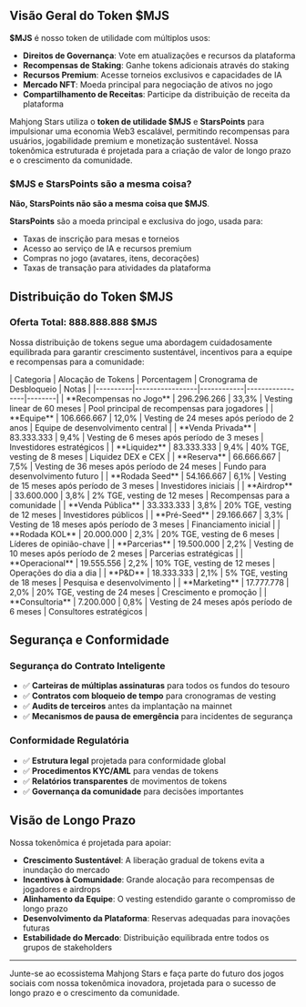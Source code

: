 
## Visão Geral do Token $MJS

**$MJS** é nosso token de utilidade com múltiplos usos:
- **Direitos de Governança**: Vote em atualizações e recursos da plataforma
- **Recompensas de Staking**: Ganhe tokens adicionais através do staking
- **Recursos Premium**: Acesse torneios exclusivos e capacidades de IA
- **Mercado NFT**: Moeda principal para negociação de ativos no jogo
- **Compartilhamento de Receitas**: Participe da distribuição de receita da plataforma

Mahjong Stars utiliza o **token de utilidade $MJS** e **StarsPoints** para impulsionar uma economia Web3 escalável, permitindo recompensas para usuários, jogabilidade premium e monetização sustentável. Nossa tokenômica estruturada é projetada para a criação de valor de longo prazo e o crescimento da comunidade.

### $MJS e StarsPoints são a mesma coisa?

**Não, StarsPoints não são a mesma coisa que $MJS**.

<Callout type="info">

**StarsPoints** são a moeda principal e exclusiva do jogo, usada para:
- Taxas de inscrição para mesas e torneios
- Acesso ao serviço de IA e recursos premium
- Compras no jogo (avatares, itens, decorações)
- Taxas de transação para atividades da plataforma

</Callout>


## Distribuição do Token $MJS

### Oferta Total: 888.888.888 $MJS

Nossa distribuição de tokens segue uma abordagem cuidadosamente equilibrada para garantir crescimento sustentável, incentivos para a equipe e recompensas para a comunidade:

<Card className='mt-4'>
| Categoria | Alocação de Tokens | Porcentagem | Cronograma de Desbloqueio | Notas |
|----------|-----------------|------------|-----------------|--------|
| **Recompensas no Jogo** | 296.296.266 | 33,3% | Vesting linear de 60 meses | Pool principal de recompensas para jogadores |
| **Equipe** | 106.666.667 | 12,0% | Vesting de 24 meses após período de 2 anos | Equipe de desenvolvimento central |
| **Venda Privada** | 83.333.333 | 9,4% | Vesting de 6 meses após período de 3 meses | Investidores estratégicos |
| **Liquidez** | 83.333.333 | 9,4% | 40% TGE, vesting de 8 meses | Liquidez DEX e CEX |
| **Reserva** | 66.666.667 | 7,5% | Vesting de 36 meses após período de 24 meses | Fundo para desenvolvimento futuro |
| **Rodada Seed** | 54.166.667 | 6,1% | Vesting de 15 meses após período de 3 meses | Investidores iniciais |
| **Airdrop** | 33.600.000 | 3,8% | 2% TGE, vesting de 12 meses | Recompensas para a comunidade |
| **Venda Pública** | 33.333.333 | 3,8% | 20% TGE, vesting de 12 meses | Investidores públicos |
| **Pré-Seed** | 29.166.667 | 3,3% | Vesting de 18 meses após período de 3 meses | Financiamento inicial |
| **Rodada KOL** | 20.000.000 | 2,3% | 20% TGE, vesting de 6 meses | Líderes de opinião-chave |
| **Parcerias** | 19.500.000 | 2,2% | Vesting de 10 meses após período de 2 meses | Parcerias estratégicas |
| **Operacional** | 19.555.556 | 2,2% | 10% TGE, vesting de 12 meses | Operações do dia a dia |
| **P&D** | 18.333.333 | 2,1% | 5% TGE, vesting de 18 meses | Pesquisa e desenvolvimento |
| **Marketing** | 17.777.778 | 2,0% | 20% TGE, vesting de 24 meses | Crescimento e promoção |
| **Consultoria** | 7.200.000 | 0,8% | Vesting de 24 meses após período de 6 meses | Consultores estratégicos |
</Card>

## Segurança e Conformidade

### Segurança do Contrato Inteligente
- ✅ **Carteiras de múltiplas assinaturas** para todos os fundos do tesouro
- ✅ **Contratos com bloqueio de tempo** para cronogramas de vesting
- ✅ **Audits de terceiros** antes da implantação na mainnet
- ✅ **Mecanismos de pausa de emergência** para incidentes de segurança

### Conformidade Regulatória
- ✅ **Estrutura legal** projetada para conformidade global
- ✅ **Procedimentos KYC/AML** para vendas de tokens
- ✅ **Relatórios transparentes** de movimentos de tokens
- ✅ **Governança da comunidade** para decisões importantes

## Visão de Longo Prazo

Nossa tokenômica é projetada para apoiar:
- **Crescimento Sustentável**: A liberação gradual de tokens evita a inundação do mercado
- **Incentivos à Comunidade**: Grande alocação para recompensas de jogadores e airdrops
- **Alinhamento da Equipe**: O vesting estendido garante o compromisso de longo prazo
- **Desenvolvimento da Plataforma**: Reservas adequadas para inovações futuras
- **Estabilidade do Mercado**: Distribuição equilibrada entre todos os grupos de stakeholders

---

Junte-se ao ecossistema Mahjong Stars e faça parte do futuro dos jogos sociais com nossa tokenômica inovadora, projetada para o sucesso de longo prazo e o crescimento da comunidade.